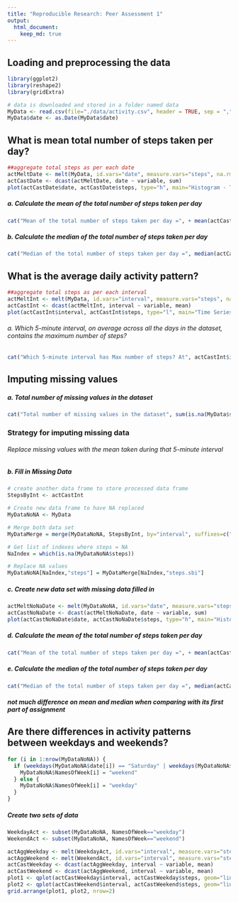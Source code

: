 ```yaml
---
title: "Reproducible Research: Peer Assessment 1"
output: 
  html_document:
    keep_md: true
---
```


## Loading and preprocessing the data
```r
library(ggplot2)
library(reshape2)
library(gridExtra)

# data is downloaded and stored in a folder named data
MyData <- read.csv(file="./data/activity.csv", header = TRUE, sep = ",")
MyData$date <- as.Date(MyData$date)
```

## What is mean total number of steps taken per day?
```r
##aggregate total steps as per each date
actMeltDate <- melt(MyData, id.vars="date", measure.vars="steps", na.rm=FALSE)
actCastDate <- dcast(actMeltDate, date ~ variable, sum)
plot(actCastDate$date, actCastDate$steps, type="h", main="Histogram - Total Number of Steps Taken Each Day", xlab="Date", ylab="Steps per Day", col="blue", lwd=8)
```

##### a. Calculate the mean of the total number of steps taken per day
```r
cat("Mean of the total number of steps taken per day =", + mean(actCastDate$steps, na.rm=TRUE))
```

##### b. Calculate the median of the total number of steps taken per day
```r
cat("Median of the total number of steps taken per day =", median(actCastDate$steps, na.rm=TRUE))
```

## What is the average daily activity pattern?
```r
##aggregate total steps as per each interval
actMeltInt <- melt(MyData, id.vars="interval", measure.vars="steps", na.rm=TRUE)
actCastInt <- dcast(actMeltInt, interval ~ variable, mean)
plot(actCastInt$interval, actCastInt$steps, type="l", main="Time Series - Average Daily Activity Pattern", xlab="Interval", ylab="Steps", col="orange", lwd=2)
```

###### a. Which 5-minute interval, on average across all the days in the dataset, contains the maximum number of steps?
```r
cat("Which 5-minute interval has Max number of steps? At", actCastInt$interval[which(actCastInt$steps == max(actCastInt$steps))], "with steps", max(actCastInt$steps))
```

## Imputing missing values

##### a. Total number of missing values in the dataset
```r
cat("Total number of missing values in the dataset", sum(is.na(MyData$steps)))
```


### Strategy for imputing missing data
###### Replace missing values with the mean taken during that 5-minute interval

##### b. Fill in Missing Data
```r
# create another data frame to store processed data frame
StepsByInt <- actCastInt

# Create new data frame to have NA replaced
MyDataNoNA <- MyData

# Merge both data set
MyDataMerge = merge(MyDataNoNA, StepsByInt, by="interval", suffixes=c(".mydat", ".sbi"))

# Get list of indexes where steps = NA
NaIndex = which(is.na(MyDataNoNA$steps))

# Replace NA values
MyDataNoNA[NaIndex,"steps"] = MyDataMerge[NaIndex,"steps.sbi"]
```

##### c. Create new data set with missing data filled in
```r
actMeltNoNaDate <- melt(MyDataNoNA, id.vars="date", measure.vars="steps", na.rm=FALSE)
actCastNoNaDate <- dcast(actMeltNoNaDate, date ~ variable, sum)
plot(actCastNoNaDate$date, actCastNoNaDate$steps, type="h", main="Histogram - Total Number of Steps Taken Each Day (Missing data filled)", xlab="Date", ylab="Steps per Day", col="orange", lwd=8)
```

##### d. Calculate the mean of the total number of steps taken per day
```r
cat("Mean of the total number of steps taken per day =", + mean(actCastNoNaDate$steps, na.rm=TRUE))
```

##### e. Calculate the median of the total number of steps taken per day
```r
cat("Median of the total number of steps taken per day =", median(actCastNoNaDate$steps, na.rm=TRUE))
```

##### not much difference on mean and median when comparing with its first part of assignment

## Are there differences in activity patterns between weekdays and weekends?
```r
for (i in 1:nrow(MyDataNoNA)) {
  if (weekdays(MyDataNoNA$date[i]) == "Saturday" | weekdays(MyDataNoNA$date[i]) == "Sunday") {
    MyDataNoNA$NamesOfWeek[i] = "weekend"
  } else {
    MyDataNoNA$NamesOfWeek[i] = "weekday"
  }
}
```

##### Create two sets of data
```r
WeekdayAct <- subset(MyDataNoNA, NamesOfWeek=="weekday")
WeekendAct <- subset(MyDataNoNA, NamesOfWeek=="weekend")

actAggWeekday <- melt(WeekdayAct, id.vars="interval", measure.vars="steps")
actAggWeekend <- melt(WeekendAct, id.vars="interval", measure.vars="steps")
actCastWeekday <- dcast(actAggWeekday, interval ~ variable, mean)
actCastWeekend <- dcast(actAggWeekend, interval ~ variable, mean)
plot1 <- qplot(actCastWeekday$interval, actCastWeekday$steps, geom="line", data=actCastWeekday, type="bar", main="Steps by Interval - Weekday", xlab="Interval ID", ylab="Number of Steps")
plot2 <- qplot(actCastWeekend$interval, actCastWeekend$steps, geom="line", data=actCastWeekend, type="bar", main="Steps by Interval - Weekend", xlab="Interval ID", ylab="Number of Steps")
grid.arrange(plot1, plot2, nrow=2)
```


